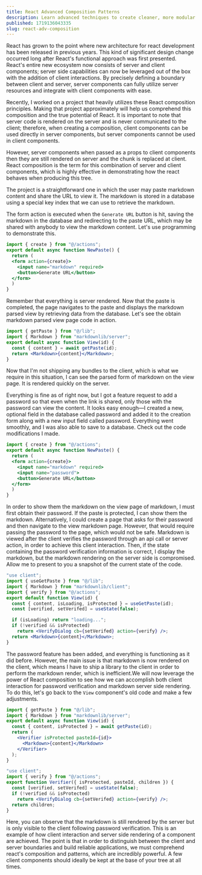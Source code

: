 ```yaml
---
title: React Advanced Composition Patterns
description: Learn advanced techniques to create cleaner, more modular React components. Perfect for experienced developers aiming to enhance their React skills.
published: 1719136043335
slug: react-adv-composition
---
```


React has grown to the point where new architecture for react development has been released in previous years. This kind of significant design change occurred long after React's functional approach was first presented. React's entire new ecosystem now consists of server and client components; server side capabilities can now be leveraged out of the box with the addition of client interactions. By precisely defining a boundary between client and server, server components can fully utilize server resources and integrate with client components with ease.

Recently, I worked on a project that heavily utilizes these React composition principles. Making that project approximately will help us comprehend this composition and the true potential of React. It is important to note that server code is rendered on the server and is never communicated to the client; therefore, when creating a composition, client components can be used directly in server components, but server components cannot be used in client components.

However, server components when passed as a props to client components then they are still rendered on server and the chunk is replaced at client. React composition is the term for this combination of server and client components, which is highly effective in demonstrating how the react behaves when producing this tree.

The project is a straightforward one in which the user may paste markdown content and share the URL to view it. The markdown is stored in a database using a special key index that we can use to retrieve the markdown.

<ThemedImage src="linklob1.png" width={700} height={300} />

The form action is executed when the `Generate URL` button is hit, saving the markdown in the database and redirecting to the paste URL, which may be shared with anybody to view the markdown content. Let's use programming to demonstrate this.

```jsx
import { create } from "@/actions";
export default async function NewPaste() {
  return (
  <form action={create}>
    <input name="markdown" required>
    <button>Generate URL</button>
  </form>
  )
}
```

Remember that everything is server rendered. Now that the paste is completed, the page navigates to the paste and displays the markdown parsed view by retrieving data from the database. Let's see the obtain markdown parsed view page code in action.

```jsx
import { getPaste } from "@/lib";
import { Markdown } from "markdownlib/server";
export default async function View(id) {
  const { content } = await getPaste(id);
  return <Markdown>{content}</Markdown>;
}
```

Now that I'm not shipping any bundles to the client, which is what we require in this situation, I can see the parsed form of markdown on the view page. It is rendered quickly on the server.

<ThemedImage src="linklob2.png" width={700} height={300} />

Everything is fine as of right now, but I got a feature request to add a password so that even when the link is shared, only those with the password can view the content. It looks easy enough—I created a new, optional field in the database called password and added it to the creation form along with a new input field called password. Everything went smoothly, and I was also able to save to a database. Check out the code modifications I made.

```jsx {6}
import { create } from "@/actions";
export default async function NewPaste() {
  return (
  <form action={create}>
    <input name="markdown" required>
    <input name="password">
    <button>Generate URL</button>
  </form>
  )
}
```

<ThemedImage src="linklob3.png" width={700} height={300} />

In order to show them the markdown on the view page of markdown, I must first obtain their password. If the paste is protected, I can show them the markdown. Alternatively, I could create a page that asks for their password and then navigate to the view markdown page. However, that would require passing the password to the page, which would not be safe. Markdown is viewed after the client verifies the password through an api call or server action, in order to achieve this client interaction. Then, if the state containing the password verification information is correct, I display the markdown, but the markdown rendering on the server side is compromised. Allow me to present to you a snapshot of the current state of the code.

```jsx
"use client";
import { useGetPaste } from "@/lib";
import { Markdown } from "markdownlib/client";
import { verify } from "@/actions";
export default function View(id) {
  const { content, isLoading, isProtected } = useGetPaste(id);
  const [verified, setVerifed] = useState(false);

  if (isLoading) return "loading...";
  if (!verified && isProtected)
    return <VerifyDialog cb={setVerifed} action={verify} />;
  return <Markdown>{content}</Markdown>;
}
```

The password feature has been added, and everything is functioning as it did before. However, the main issue is that markdown is now rendered on the client, which means I have to ship a library to the client in order to perform the markdown render, which is inefficient.We will now leverage the power of React composition to see how we can accomplish both client interaction for password verification and markdown server side rendering. To do this, let's go back to the `View` component's old code and make a few adjustments.

```jsx
import { getPaste } from "@/lib";
import { Markdown } from "markdownlib/server";
export default async function View(id) {
  const { content, isProtected } = await getPaste(id);
  return (
    <Verifier isProtected pasteId={id}>
      <Markdown>{content}</Markdown>
    </Verifier>
  );
}
```

```jsx
"use client";
import { verify } from "@/actions";
export function Verifier({ isProtected, pasteId, children }) {
  const [verified, setVerifed] = useState(false);
  if (!verified && isProtected)
    return <VerifyDialog cb={setVerifed} action={verify} />;
  return children;
}
```

Here, you can observe that the markdown is still rendered by the server but is only visible to the client following password verification. This is an example of how client interaction and server side rendering of a component are achieved. The point is that in order to distinguish between the client and server boundaries and build reliable applications, we must comprehend react's composition and patterns, which are incredibly powerful. A few client components should ideally be kept at the base of your tree at all times.
